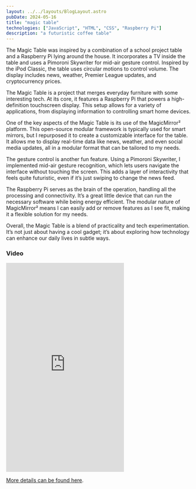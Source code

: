 ```yaml
---
layout: ../../layouts/BlogLayout.astro
pubDate: 2024-05-16
title: "magic table"
technologies: ["JavaScript", "HTML", "CSS", "Raspberry Pi"]
description: "a futuristic coffee table"
---
```


The Magic Table was inspired by a combination of a school project table and a Raspberry Pi lying around the house. It incorporates a TV inside the table and uses a Pimoroni Skywriter for mid-air gesture control. Inspired by the iPod Classic, the table uses circular motions to control volume. The display includes news, weather, Premier League updates, and cryptocurrency prices.

The Magic Table is a project that merges everyday furniture with some interesting tech. At its core, it features a Raspberry Pi that powers a high-definition touchscreen display. This setup allows for a variety of applications, from displaying information to controlling smart home devices.

One of the key aspects of the Magic Table is its use of the MagicMirror² platform. This open-source modular framework is typically used for smart mirrors, but I repurposed it to create a customizable interface for the table. It allows me to display real-time data like news, weather, and even social media updates, all in a modular format that can be tailored to my needs.

The gesture control is another fun feature. Using a Pimoroni Skywriter, I implemented mid-air gesture recognition, which lets users navigate the interface without touching the screen. This adds a layer of interactivity that feels quite futuristic, even if it’s just swiping to change the news feed.

The Raspberry Pi serves as the brain of the operation, handling all the processing and connectivity. It’s a great little device that can run the necessary software while being energy efficient. The modular nature of MagicMirror² means I can easily add or remove features as I see fit, making it a flexible solution for my needs.

Overall, the Magic Table is a blend of practicality and tech experimentation. It’s not just about having a cool gadget; it’s about exploring how technology can enhance our daily lives in subtle ways.

### Video

<iframe
  src="https://player.vimeo.com/video/459087483?h=20a804a490"
  width="320"
  height="569"
  frameborder="0"
  allow="autoplay; fullscreen; picture-in-picture"
  allowfullscreen
></iframe>

[More details can be found here](https://dayangrah.am/work/magic-table).
